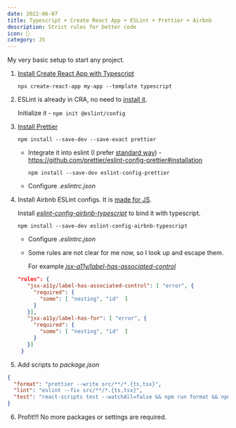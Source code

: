 ```yaml
---
date: 2022-06-07
title: Typescript + Create React App + ESLint + Prettier + Airbnb
description: Strict rules for better code
icon: 🛑
category: JS
---
```


My very basic setup to start any project.

1. [Install Create React App with Typescript](https://create-react-app.dev/docs/adding-typescript/)

   `npx create-react-app my-app --template typescript`

2. ESLint is already in CRA, no need to
   [install it](https://eslint.org/docs/user-guide/getting-started).

   Initialize it - `npm init @eslint/config`

3. [Install Prettier](https://prettier.io/docs/en/install.html)

   `npm install --save-dev --save-exact prettier`

   - Integrate it into eslint (I prefer
     [standard way](https://prettier.io/docs/en/integrating-with-linters.html)) -
     https://github.com/prettier/eslint-config-prettier#installation

     `npm install --save-dev eslint-config-prettier`

   - Configure _.eslintrc.json_

4. Install Airbnb ESLint configs. It is
   [made for JS](https://github.com/airbnb/javascript/blob/master/packages/eslint-config-airbnb-base/rules/imports.js#L139).

   Install
   [_eslint-config-airbnb-typescript_](https://github.com/iamturns/eslint-config-airbnb-typescript)
   to bind it with typescript.

   `npm install --save-dev eslint-config-airbnb-typescript`

   - Configure _.eslintrc.json_
   - Some rules are not clear for me now, so I look up and escape them.

     For example
     [_jsx-a11y/label-has-associated-control_](https://github.com/jsx-eslint/eslint-plugin-jsx-a11y/issues/302#issuecomment-425512505)

   ```json
   "rules": {
      "jsx-a11y/label-has-associated-control": [ "error", {
        "required": {
          "some": [ "nesting", "id"  ]
        }
      }],
      "jsx-a11y/label-has-for": [ "error", {
        "required": {
          "some": [ "nesting", "id"  ]
        }
      }]
    }
   ```

5. Add scripts to _package.json_

```json
{
  "format": "prettier --write src/**/*.{ts,tsx}",
  "lint": "eslint --fix src/**/*.{ts,tsx}",
  "test": "react-scripts test --watchAll=false && npm run format && npm run lint"
}
```

6. Profit!!! No more packages or settings are required.
